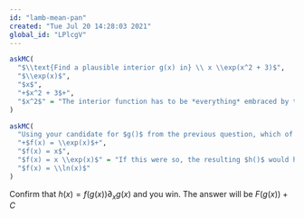 ```yaml
---
id: "lamb-mean-pan"
created: "Tue Jul 20 14:28:03 2021"
global_id: "LPlcgV"
---
```


```r
askMC(
  "$\\text{Find a plausible interior g(x) in} \\ x \\exp(x^2 + 3)$",
  "$\\exp(x)$",
  "$x$",
  "+$x^2 + 3$+",
  "$x^2$" = "The interior function has to be *everything* embraced by the parentheses of the exterior function $f()$."
)
```

```r
askMC(
  "Using your candidate for $g()$ from the previous question, which of these is a *exterior* f(x) in $x \\exp(x^2 + 3)$",
  "+$f(x) = \\exp(x)$+",
  "$f(x) = x$",
  "$f(x) = x \\exp(x)$" = "If this were so, the resulting $h()$ would have something like $(x^2 + 3) \\exp(x^2 + 3)$ in it.",
  "$f(x) = \\ln(x)$"
)
```

Confirm that $h(x) = f(g(x)) \partial_x g(x)$ and you win. The answer will be $F(g(x)) + C$


